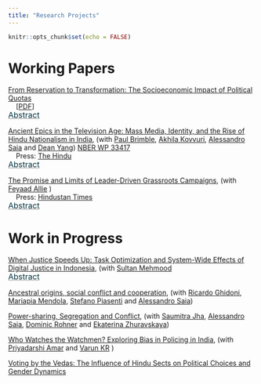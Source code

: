 ```yaml
---
title: "Research Projects"
---
```


```r
knitr::opts_chunk$set(echo = FALSE)
```

# Working Papers

[From Reservation to Transformation: The Socioeconomic Impact of Political Quotas](pdf/Reservation_to_Transformation.pdf)   <br />
&nbsp;&nbsp;&nbsp; [[PDF](pdf/Reservation_to_Transformation.pdf)]

<p style="margin-top: -15px">
    <button class="abstract-btn">Abstract</button>
</p>
<div class="abstract-content">
The role of affirmative action policies in promoting socioeconomic mobility remains a subject of intense global debate, with countries implementing varying strategies to address historical inequalities. This study leverages India's 2008 delimitation exercise as a natural experiment to assess the impact of political quotas for Scheduled Castes (SCs) on local socio-economic outcomes, focusing specifically on SC outcomes within villages rather than solely village-level metrics. We find that SC reservations substantially increase SC student enrollment, particularly in prestigious schools, and foster entrepreneurial activity, as evidenced by the growth in both the number and size of SC-owned firms. Additionally, quotas facilitate SCs' entry into higher-status occupations, helping to erode entrenched caste-based occupational barriers.  These effects are driven by greater access to formal institutional funding for SC-owned firms and improvements in the quality of politicians elected under the quota system.  Improvements at the village level, including infrastructure enhancements and increased economic activity, further support these outcomes. Notably, the observed gains persist even after villages lose reserved status, underscoring the long-term benefits of these policies. Our findings contribute to the global discourse on affirmative action, suggesting that targeted, well-implemented quotas can yield sustained social and economic mobility for marginalised groups. With India's next delimitation scheduled post-2026, this research provides critical insights for policymakers worldwide seeking effective strategies to address inequality and social stratification.
</div>


[Ancient Epics in the Television Age: Mass Media, Identity, and the Rise of Hindu Nationalism in India](pdf/Ramayan.pdf), (with [Paul Brimble](https://pbrimble.github.io/), [Akhila Kovvuri](https://vpge.stanford.edu/people/akhila-kovvuri), [Alessandro Saia](https://sites.google.com/site/asaia9585/alessandro-saia) and [Dean Yang](https://deanyang-econ.github.io/deanyang/)) [NBER WP 33417](https://www.nber.org/system/files/working_papers/w33417/w33417.pdf)  <br />
&nbsp;&nbsp;&nbsp; Press: [The Hindu](https://www.thehindu.com/society/how-the-ramayan-tv-show-helped-shape-a-singular-nationwide-hindu-identity/article69202807.ece)

<p style="margin-top: -15px">
    <button class="abstract-btn">Abstract</button>
</p>
<div class="abstract-content">
The growing prominence of Hindu nationalism, known as "Hindutva," in India has garnered significant attention for its impact on politics and society, particularly its adverse effects on minority communities. However, the Hindu identity was not always a monolithic and political one. This study explores the potential role of a Hindu mythological show, "Ramayana," which aired on the solely available TV channel in India during 1987-88, in shaping the Hindutva identity primarily on the increasing salience of religious identity in people's political, social, and personal lives. We proxy for exposure to this show using location and television transmitters obtained from archival data and use signal propagation modelling based on irregular terrain to measure signal strength. Examining political and social manifestations of identity, we find that exposure to the TV show is associated with increased electoral success for right-wing Hindu nationalist parties, heightened tensions between Hindus and Muslims, and a decrease in the number of schools affiliated with the significant far-right Hindu nationalist organization. Our next steps involve investigating the impact on personal expressions of identity, such as child naming practices and dietary choices influenced by religious taboos.</div>


[The Promise and Limits of Leader-Driven Grassroots Campaigns](pdf/bharat_jodo_yatra.pdf), (with [Feyaad Allie](https://www.feyaadallie.com/) )  <br />
&nbsp;&nbsp;&nbsp; Press: [Hindustan Times](https://www.hindustantimes.com/india-news/bharat-jodo-yatra-boosts-congress-strike-rate-and-vote-share-in-karnataka-elections-101684006733079.html)

<p style="margin-top: -15px">
    <button class="abstract-btn">Abstract</button>
</p>
<div class="abstract-content">
Opposition parties struggle against populist incumbents who portray them as elite and out of touch, while often consolidating power to tilt electoral politics in their favor. How can the opposition respond? We conceptualize and examine leader-driven grassroots campaigns as an electoral strategy, focusing on the Indian National Congress leader Rahul Gandhi's 150-day Bharat Jodo Yatra. These campaigns aim to connect directly with voters and reshape the opposition's image. Using newly collected election data and a difference-in-differences design, we find that exposure to the yatra improved Congress’ performance, though in spatially and temporally limited ways. Interviews and descriptive evidence demonstrate how these campaigns can improve perceptions of the opposition. An original survey of 3500 voters reveals that those who directly participated in the grassroots campaign experienced longer-term positive impacts. The findings underscore the potential and the challenges of leader-driven grassroots campaigns as a mobilization strategy for opposition parties facing powerful populist incumbents.
</div>

# Work in Progress

[When Justice Speeds Up: Task Optimization and System-Wide Effects of Digital Justice in Indonesia](), (with [Sultan Mehmood](https://sites.google.com/view/sultan-mehmood/home) 


<p style="margin-top: -15px">
    <button class="abstract-btn">Abstract</button>
</p>
<div class="abstract-content">
This paper examines the transformative impact of technological reform in the Indonesian justice system. Our analysis exploits the timing of the subdistrict-level reform, combined with detailed case-level microdata, to examine how this change reshaped court efficiency, enhanced decision quality, and influenced the functioning of the broader judicial system. The reform introduced e-filing, e-payments, and virtual hearings for civil cases but not for criminal cases. This distinction creates a natural experiment that enables us to implement a triple-difference empirical strategy, leveraging variation across case types, within courts, and over time. Our results show that the reform led to a significant six-day or 10\%, reduction in case delays without compromising the quality of judicial deliberations. Indicators of decision quality, including the appeals and reversals in higher courts, show significant improvement. A textual analysis of judgments suggests no increase in procedural shortcuts and a 10\% increase in factual references per page, indicating a potential improvement in decision-making quality. Efficiency gains extended to untreated higher courts. An analysis of mechanisms suggests how the reform reallocated judicial effort: low-complexity cases involving straightforward documentation changes are now processed more efficiently, freeing judges to dedicate greater attention to more complex disputes, such as marital disputes. Our findings, utilizing the universe of court records from Indonesia, the fourth most populous nation globally, underscore the potential of digital reforms—a lesson relevant to judicial systems worldwide—in reducing systemic case delays and enabling judges to optimize their efforts across cases of varying complexity.
</div>


[Ancestral origins, social conflict and cooperation](), (with [Ricardo Ghidoni](https://sites.google.com/site/riccardoghidoni/), [Mariapia Mendola](https://sites.google.com/site/mariapiamendola/), [Stefano Piasenti](https://sites.google.com/view/stefanopiasenti/home-page) and [Alessandro Saia](https://sites.google.com/site/asaia9585/alessandro-saia)) 




[Power-sharing, Segregation and Conflict](), (with [Saumitra Jha](https://gsb-faculty.stanford.edu/saumitra-jha/), [Alessandro Saia](https://sites.google.com/site/asaia9585/alessandro-saia), [Dominic Rohner](https://sites.google.com/site/dprohner/) and [Ekaterina Zhuravskaya](https://www.parisschoolofeconomics.com/zhuravskaya-ekaterina/))


[Who Watches the Watchmen? Exploring Bias in Policing in India](), (with [Priyadarshi Amar](https://priyadarshiamar.github.io/) and [Varun KR](https://www.varun-kr.com/) ) 

[Voting by the Vedas: The Influence of Hindu Sects on Political Choices and Gender Dynamics]()



<style>
/* Style the abstract button to look like a hyperlink */
.abstract-btn {
    color: rgba(0, 49, 60, 1); /* Default hyperlink color */
    cursor: pointer; /* Pointer/hand icon */
    text-decoration: underline !important; /* Underline text */
    font-size: 16px; /* Font size */
    background: none; /* No background */
    border: none; /* No border */
    padding: 0; /* No padding */
    font-family: inherit; /* Inherit font settings */
    display: inline-block; /* Add this line */
    text-decoration-style: solid !important; /* Set underline style */
    text-decoration-color: rgba(150, 150, 150, 1) !important; /* Light grey color for underline */
}


/* Change text color on hover */
.abstract-btn:hover {
    color: rgba(0, 49, 60, 0.4); /* Hover color */
    text-decoration: underline; /* Ensure underline on hover */
}

/* Style the abstract content */
.abstract-content {
    margin-top: 10px; /* Some space above the abstract content */
    padding: 10px; /* Some padding */
    border: none; /* Remove border */
    background-color: transparent; /* Remove background color */
    font-size: 14px; /* Adjust the font size to your preference */
    display: none; /* Hide the abstract content initially */
    text-align: justify; /* Justify the text */
}
</style>
<script>
document.addEventListener('DOMContentLoaded', function() {
    var buttons = document.querySelectorAll('.abstract-btn');
    buttons.forEach(function(button) {
        button.addEventListener('click', function() {
            var abstract = button.parentElement.nextElementSibling;
            if (abstract.style.display === 'none' || abstract.style.display === '') {
                abstract.style.display = 'block';
            } else {
                abstract.style.display = 'none';
            }
        });
    });
});
</script>